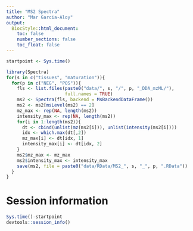 ```yaml
---
title: "MS2 Spectra"
author: "Mar Garcia-Aloy"
output: 
  BiocStyle::html_document:
    toc: false
    number_sections: false
    toc_float: false
---
```


```r
startpoint <- Sys.time()
```

```r
library(Spectra)
for(s in c("tissues", "maturation")){
  for(p in c("NEG", "POS")){
    fls <- list.files(paste0("data/", s, "/", p, "_DDA_mzML/"), 
                      full.names = TRUE)
    ms2 <- Spectra(fls, backend = MsBackendDataFrame())
    ms2 <- ms2[msLevel(ms2) == 2]
    mz_max <- rep(NA, length(ms2))
    intensity_max <- rep(NA, length(ms2))
    for(i in 1:length(ms2)){
      dt <- cbind(unlist(mz(ms2[i])), unlist(intensity(ms2[i])))
      idx <- which.max(dt[,2])
      mz_max[i] <- dt[idx, 1]
      intensity_max[i] <- dt[idx, 2]
    }
    ms2$mz_max <- mz_max
    ms2$intensity_max <- intensity_max
    save(ms2, file = paste0("data/RData/MS2_", s, "_", p, ".RData"))
  }
}
```



# Session information

```r
Sys.time()-startpoint
devtools::session_info()
```